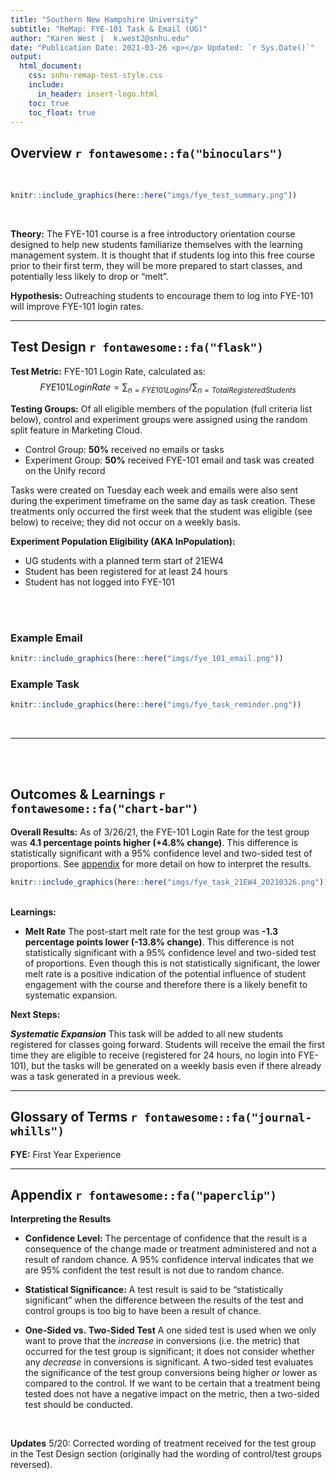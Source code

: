 ```yaml
---
title: "Southern New Hampshire University"
subtitle: "ReMap: FYE-101 Task & Email (UG)"
author: "Karen West |  k.west2@snhu.edu"
date: "Publication Date: 2021-03-26 <p></p> Updated: `r Sys.Date()`"
output:
  html_document: 
    css: snhu-remap-test-style.css
    include:
      in_header: insert-logo.html
    toc: true
    toc_float: true
---
```


## Overview `r fontawesome::fa("binoculars")`
<br>

```r
knitr::include_graphics(here::here("imgs/fye_test_summary.png"))
```

<br>

__Theory:__ The FYE-101 course is a free introductory orientation course designed to help new students familiarize themselves with the learning management system.  It is thought that if students log into this free course prior to their first term, they will be more prepared to start classes, and potentially less likely to drop or "melt".

__Hypothesis:__ Outreaching students to encourage them to log into FYE-101 will improve FYE-101 login rates.

---


## Test Design `r fontawesome::fa("flask")` {.tabset .tabset-pills} 

__Test Metric:__ FYE-101 Login Rate, calculated as:
$$FYE101 Login Rate  = \sum_{n=FYE101 Logins} / \sum_{n=Total Registered Students}$$

__Testing Groups:__ Of all eligible members of the population (full criteria list below), control and experiment groups were assigned using the random split feature in Marketing Cloud.

+ Control Group: **50%** received no emails or tasks
+ Experiment Group: **50%** received FYE-101 email and task was created on the Unify record


Tasks were created on Tuesday each week and emails were also sent during the experiment timeframe on the same day as task creation. These treatments only occurred the first week that the student was eligible (see below) to receive; they did not occur on a weekly basis. 

**Experiment Population Eligibility (AKA InPopulation):**

+ UG students with a planned term start of 21EW4
+ Student has been registered for at least 24 hours 
+ Student has not logged into FYE-101 

<br>
<br>

### Example Email


```r
knitr::include_graphics(here::here("imgs/fye_101_email.png"))
```


### Example Task


```r
knitr::include_graphics(here::here("imgs/fye_task_reminder.png"))
```

<br>

---


<br>
<br>


## Outcomes & Learnings `r fontawesome::fa("chart-bar")`

__Overall Results:__ As of 3/26/21, the FYE-101 Login Rate for the test group was **4.1 percentage points higher (+4.8% change)**. This difference is statistically significant with a 95% confidence level and two-sided test of proportions. See [appendix](#stats) for more detail on how to interpret the results.

```r
knitr::include_graphics(here::here("imgs/fye_task_21EW4_20210326.png"))
```


<br>
__Learnings:__

+ __Melt Rate__ The post-start melt rate for the test group was **-1.3 percentage points lower (-13.8% change)**. This difference is not statistically significant with a 95% confidence level and two-sided test of proportions. Even though this is not statistically significant, the lower melt rate is a positive indication of the potential influence of student engagement with the course and therefore there is a likely benefit to systematic expansion.

__Next Steps:__

***Systematic Expansion*** This task will be added to all new students registered for classes going forward. Students will receive the email the first time they are eligible to receive (registered for 24 hours, no login into FYE-101), but the tasks will be generated on a weekly basis even if there already was a task generated in a previous week.


---

## Glossary of Terms `r fontawesome::fa("journal-whills")`


__FYE:__ First Year Experience

---



## Appendix `r fontawesome::fa("paperclip")`

<a id="stats"></a>

:::{.note}


__Interpreting the Results__ 

+ __Confidence Level:__ The percentage of confidence that the result is a consequence of the change made or treatment administered and not a result of random chance.  A 95% confidence interval indicates that we are 95% confident the test result is not due to random chance. 

+ __Statistical Significance:__ A test result is said to be "statistically significant" when the difference between the results of the test and control groups is too big to have been a result of chance.

+ __One-Sided vs. Two-Sided Test__ A one sided test is used when we only want to prove that the *increase* in conversions (i.e. the metric) that occurred for the test group is significant; it does not consider whether any *decrease* in conversions is significant. A two-sided test evaluates the significance of the test group conversions being higher *or* lower as compared to the control. If we want to be certain that a treatment being tested does not have a negative impact on the metric, then a two-sided test should be conducted.

:::

<br>

:::{.note}


__Updates__ 
5/20: Corrected wording of treatment received for the test group in the Test Design section (originally had the wording of control/test groups reversed).



:::

<br>
<br>
<br>